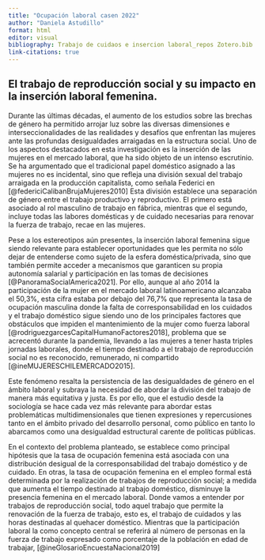 ```yaml
---
title: "Ocupación laboral casen 2022"
author: "Daniela Astudillo"
format: html
editor: visual
bibliography: Trabajo de cuidaos e insercion laboral_repos Zotero.bib
link-citations: true 
---
```


## El trabajo de reproducción social y su impacto en la inserción laboral femenina.

Durante las últimas décadas, el aumento de los estudios sobre las brechas de género ha permitido arrojar luz sobre las diversas dimensiones e interseccionalidades de las realidades y desafíos que enfrentan las mujeres ante las profundas desigualdades arraigadas en la estructura social. Uno de los aspectos destacados en esta investigación es la inserción de las mujeres en el mercado laboral, que ha sido objeto de un intenso escrutinio. Se ha argumentado que el tradicional papel doméstico asignado a las mujeres no es incidental, sino que refleja una división sexual del trabajo arraigada en la producción capitalista, como señala Federici en [@federiciCalibanBrujaMujeres2010] Esta división establece una separación de género entre el trabajo productivo y reproductivo. El primero está asociado al rol masculino de trabajo en fábrica, mientras que el segundo, incluye todas las labores domésticas y de cuidado necesarias para renovar la fuerza de trabajo, recae en las mujeres.

Pese a los estereotipos aún presentes, la inserción laboral femenina sigue siendo relevante para establecer oportunidades que les permita no sólo dejar de entenderse como sujeto de la esfera doméstica/privada, sino que también permite acceder a mecanismos que garanticen su propia autonomía salarial y participación en las tomas de decisiones [@PanoramaSocialAmerica2021]. Por ello, aunque al año 2014 la participación de la mujer en el mercado laboral latinoamericano alcanzaba el 50,3%, esta cifra estaba por debajo del 76,7% que representa la tasa de ocupación masculina donde la falta de corresponsabilidad en los cuidados y el trabajo doméstico sigue siendo uno de los principales factores que obstáculos que impiden el mantenimiento de la mujer como fuerza laboral [@rodriguezgarcesCapitalHumanoFactores2018], problema que se acrecentó durante la pandemia, llevando a las mujeres a tener hasta triples jornadas laborales, donde el tiempo destinado a el trabajo de reproducción social no es reconocido, remunerado, ni compartido [@ineMUJERESCHILEMERCADO2015]. 

Este fenómeno resalta la persistencia de las desigualdades de género en el ámbito laboral y subraya la necesidad de abordar la división del trabajo de manera más equitativa y justa. Es por ello, que el estudio desde la sociología se hace cada vez más relevante para abordar estas problemáticas multidimensionales que tienen expresiones y repercusiones tanto en el ámbito privado del desarrollo personal, como público en tanto lo abarcamos como una desigualdad estructural carente de políticas públicas.

En el contexto del problema planteado, se establece como principal hipótesis que la tasa de ocupación femenina está asociada con una distribución desigual de la corresponsabilidad del trabajo doméstico y de cuidado. En otras, la tasa de ocupación femenina en el empleo formal está determinada por la realización de trabajos de reproducción social; a medida que aumenta el tiempo destinado al trabajo doméstico, disminuye la presencia femenina en el mercado laboral. Donde vamos a entender por trabajos de reproducción social, todo aquel trabajo que permite la renovación de la fuerza de trabajo, esto es, el trabajo de cuidados y las horas destinadas al quehacer doméstico. Mientras que la participación laboral la como concepto central se referirá al número de personas en la fuerza de trabajo expresado como porcentaje de la población en edad de trabajar, [@ineGlosarioEncuestaNacional2019]
